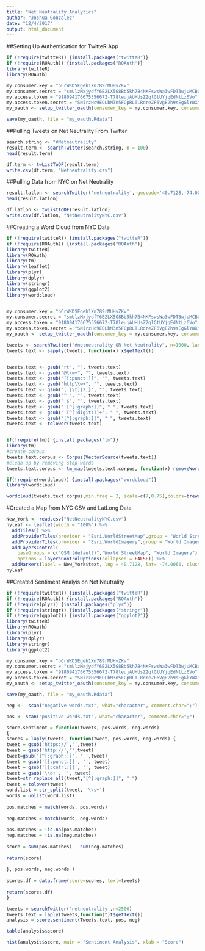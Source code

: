 ```yaml
---
title: "Net Neutrality Analytics"
author: "Joshua Gonzalez"
date: "12/4/2017"
output: html_document
---
```


##Setting Up Authentication for TwitteR App
```r
if (!require(twitteR)) {install.packages("twitteR")}
if (!require(ROAuth)) {install.packages("ROAuth")}
library(twitteR)
library(ROAuth)

my.consumer.key = "bCrWKDSEgeh1Xn789rMUHvZKv"
my.consumer.secret = "smUlzMxjydfY6B2LX5G8Bb5kh7B4NKFswsWa3wFDT3wjuMCBUG"
my.access.token = "918094176675356672-T78leujAUHUsZ2qlGtUYjqEdNtLz6Vo"
my.access.token.secret = "SNirzHc9EOLbM3n5FCpRLTLRdreZF6VgE2h9sEgGlYWXf"
my_oauth <- setup_twitter_oauth(consumer_key = my.consumer.key, consumer_secret = my.consumer.secret, access_token = my.access.token, access_secret = my.access.token.secret)

save(my_oauth, file = "my_oauth.Rdata")
```

##Pulling Tweets on Net Neutrality From Twitter
```r
search.string <- "#Netneutrality"
result.term <- searchTwitter(search.string, n = 100)
head(result.term)

df.term <- twListToDF(result.term)
write.csv(df.term, "Netneutrality.csv")
```

##Pulling Data from NYC on Net Neutrality
```r
result.latlon <- searchTwitter('netneutrality', geocode='40.7128,-74.0060,20mi', n = 100)
head(result.latlon)

df.latlon <- twListToDF(result.latlon)
write.csv(df.latlon, "NetNeutralityNYC.csv")
```

##Creating a Word Cloud from NYC Data
```r
if (!require(twitteR)) {install.packages("twitteR")}
if (!require(ROAuth)) {install.packages("ROAuth")}
library(twitteR)
library(ROAuth)
library(tm)
library(leaflet)
library(plyr)
library(dplyr)
library(stringr)
library(ggplot2)
library(wordcloud)


my.consumer.key = "bCrWKDSEgeh1Xn789rMUHvZKv"
my.consumer.secret = "smUlzMxjydfY6B2LX5G8Bb5kh7B4NKFswsWa3wFDT3wjuMCBUG"
my.access.token = "918094176675356672-T78leujAUHUsZ2qlGtUYjqEdNtLz6Vo"
my.access.token.secret = "SNirzHc9EOLbM3n5FCpRLTLRdreZF6VgE2h9sEgGlYWXf"
my_oauth <- setup_twitter_oauth(consumer_key = my.consumer.key, consumer_secret = my.consumer.secret, access_token = my.access.token, access_secret = my.access.token.secret)

tweets <- searchTwitter("#netneutrality OR Net Neutrality", n=1000, lang="en")
tweets.text <- sapply(tweets, function(x) x$getText())


tweets.text <- gsub("rt", "", tweets.text)
tweets.text <- gsub("@\\w+", "", tweets.text)
tweets.text <- gsub("[[:punct:]]", "", tweets.text)
tweets.text <- gsub("http\\w+", "", tweets.text)
tweets.text <- gsub("[ |\t]{2,}", "", tweets.text)
tweets.text <- gsub("^ ", "", tweets.text)
tweets.text <- gsub(" $", "", tweets.text)
tweets.text <- gsub(" [^[:graph:]]", " ", tweets.text) 
tweets.text <- gsub(" [^[:digit:]]+", " ", tweets.text) 
tweets.text <- gsub("[^[:graph:]]", " ", tweets.text)
tweets.text <- tolower(tweets.text)


if(!require(tm)) {install.packages("tm")}
library(tm)
#create corpus
tweets.text.corpus <- Corpus(VectorSource(tweets.text))
#clean up by removing stop words
tweets.text.corpus <- tm_map(tweets.text.corpus, function(x) removeWords(x,stopwords()))

if(!require(wordcloud)) {install.packages("wordcloud")}
library(wordcloud)

wordcloud(tweets.text.corpus,min.freq = 2, scale=c(7,0.75),colors=brewer.pal(8, "Dark2"),  random.color= TRUE, random.order = FALSE, max.words = 150)
```
#Created a Map from NYC CSV and LatLong Data
```r
New_York <- read.csv("NetNeutralityNYC.csv")
nyleaf <- leaflet(width = "100%") %>%
  addTiles() %>%
  addProviderTiles(provider = "Esri.WorldStreetMap",group = "World StreetMap") %>%
  addProviderTiles(provider = "Esri.WorldImagery",group = "World Imagery") %>%
  addLayersControl(
    baseGroups = c("OSM (default)","World StreetMap", "World Imagery"),
    options = layersControlOptions(collapsed = FALSE)) %>%
  addMarkers(label = New_York$text, lng = 40.7128, lat= -74.0060, clusterOptions = markerClusterOptions())
nyleaf
```

##Created Sentiment Analyis on Net Neutrality
```r
if (!require(twitteR)) {install.packages("twitteR")}
if (!require(ROAuth)) {install.packages("ROAuth")}
if (!require(plyr)) {install.packages("plyr")}
if (!require(stringr)) {install.packages("stringr")}
if (!require(ggplot2)) {install.packages("ggplot2")}
library(twitteR)
library(ROAuth)
library(plyr)
library(dplyr)
library(stringr)
library(ggplot2)

my.consumer.key = "bCrWKDSEgeh1Xn789rMUHvZKv"
my.consumer.secret = "smUlzMxjydfY6B2LX5G8Bb5kh7B4NKFswsWa3wFDT3wjuMCBUG"
my.access.token = "918094176675356672-T78leujAUHUsZ2qlGtUYjqEdNtLz6Vo"
my.access.token.secret = "SNirzHc9EOLbM3n5FCpRLTLRdreZF6VgE2h9sEgGlYWXf"
my_oauth <- setup_twitter_oauth(consumer_key = my.consumer.key, consumer_secret = my.consumer.secret, access_token = my.access.token, access_secret = my.access.token.secret)

save(my_oauth, file = "my_oauth.Rdata")

neg <-  scan("negative-words.txt", what="character", comment.char=";")

pos <- scan("positive-words.txt", what="character", comment.char=";")

score.sentiment = function(tweets, pos.words, neg.words)
{
scores = laply(tweets, function(tweet, pos.words, neg.words) {
tweet = gsub('https://','',tweet) 
tweet = gsub('http://','',tweet) 
tweet=gsub('[^[:graph:]]', ' ',tweet) 
tweet = gsub('[[:punct:]]', '', tweet) 
tweet = gsub('[[:cntrl:]]', '', tweet)
tweet = gsub('\\d+', '', tweet) 
tweet=str_replace_all(tweet,"[^[:graph:]]", " ") 
tweet = tolower(tweet) 
word.list = str_split(tweet, '\\s+') 
words = unlist(word.list) 
 
pos.matches = match(words, pos.words) 
        
neg.matches = match(words, neg.words)
 
pos.matches = !is.na(pos.matches) 
neg.matches = !is.na(neg.matches)
 
score = sum(pos.matches) - sum(neg.matches) 
 
return(score)
 
}, pos.words, neg.words )
 
scores.df = data.frame(score=scores, text=tweets)
 
return(scores.df)
}

tweets = searchTwitter('netneutrality',n=2500)
Tweets.text = laply(tweets,function(t)t$getText()) 
analysis = score.sentiment(Tweets.text, pos, neg) 

table(analysis$score)

hist(analysis$score, main = "Sentiment Analysis", xlab = "Score")
```



